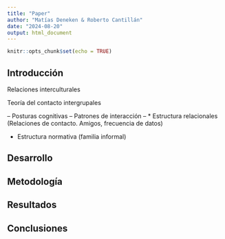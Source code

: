 ```yaml
---
title: "Paper"
author: "Matías Deneken & Roberto Cantillán"
date: "2024-08-20"
output: html_document
---
```


```r
knitr::opts_chunk$set(echo = TRUE)
```

## Introducción 

Relaciones interculturales

Teoría del contacto intergrupales

-- Posturas cognitivas
-- Patrones de interacción 
-- 
* Estructura relacionales (Relaciones de contacto. Amigos, frecuencia de datos)

* Estructura normativa (familia informal)

## Desarrollo

## Metodología


## Resultados


## Conclusiones 


